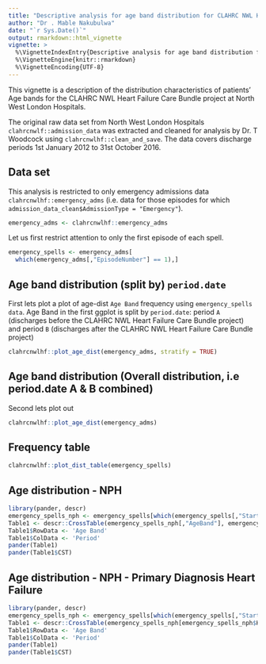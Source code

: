 ```yaml
---
title: "Descriptive analysis for age band distribution for CLAHRC NWL Heart Failure Care Bundle"
author: "Dr . Mable Nakubulwa"
date: "`r Sys.Date()`"
output: rmarkdown::html_vignette
vignette: >
  %\VignetteIndexEntry{Descriptive analysis for age band distribution for CLAHRC NWL Heart Failure Care Bundle}
  %\VignetteEngine{knitr::rmarkdown}
  %\VignetteEncoding{UTF-8}
---
```


This vignette is a description of the distribution characteristics of patients' Age bands for the CLAHRC NWL Heart Failure Care Bundle project at North West London Hospitals.

The original raw data set from North West London Hospitals `clahrcnwlf::admission_data` was extracted and cleaned for analysis by Dr. T Woodcock using `clahrcnwlhf::clean_and_save`. The data covers discharge periods 1st January 2012 to 31st October 2016.

## Data set
This analysis is restricted to only emergency admissions data `clahrcnwlhf::emergency_adms` (i.e. data for those episodes for which `admission_data_clean$AdmissionType = "Emergency"`).


```r

emergency_adms <- clahrcnwlhf::emergency_adms

```

Let us first restrict attention to only the first episode of each spell.

```r
emergency_spells <- emergency_adms[
  which(emergency_adms[,"EpisodeNumber"] == 1),]

```

## Age band distribution (split by) `period.date`

First lets plot a plot of age-dist `Age Band` frequency using `emergency_spells data`. Age Band in the first ggplot is  split by `period.date`: period `A` (discharges before the CLAHRC NWL Heart Failure Care Bundle project) and period `B` (discharges after the CLAHRC NWL Heart Failure Care Bundle project)

```r
clahrcnwlhf::plot_age_dist(emergency_adms, stratify = TRUE)
```


## Age band distribution (Overall distribution, i.e period.date A & B combined)
Second lets plot out 

```r
clahrcnwlhf::plot_age_dist(emergency_adms)

```

## Frequency table

```r

clahrcnwlhf::plot_dist_table(emergency_spells)

```

## Age distribution - NPH

```r
library(pander, descr)
emergency_spells_nph <- emergency_spells[which(emergency_spells[,"StartWardSite"] == "NPH"),]
Table1 <- descr::CrossTable(emergency_spells_nph[,"AgeBand"], emergency_spells_nph[,"period.date"], expected = FALSE, prop.r = FALSE, prop.t = FALSE, prop.chisq = FALSE, chisq = TRUE)
Table1$RowData <- 'Age Band'
Table1$ColData <- 'Period'
pander(Table1)
pander(Table1$CST)
```


## Age distribution - NPH - Primary Diagnosis Heart Failure

```r
library(pander, descr)
emergency_spells_nph <- emergency_spells[which(emergency_spells[,"StartWardSite"] == "NPH"),]
Table1 <- descr::CrossTable(emergency_spells_nph[emergency_spells_nph$Heart.Failure.Episode == TRUE,"AgeBand"], emergency_spells_nph[emergency_spells_nph$Heart.Failure.Episode == TRUE,"period.date"], expected = FALSE, prop.r = FALSE, prop.t = FALSE, prop.chisq = TRUE, chisq = TRUE)
Table1$RowData <- 'Age Band'
Table1$ColData <- 'Period'
pander(Table1)
pander(Table1$CST)
```



